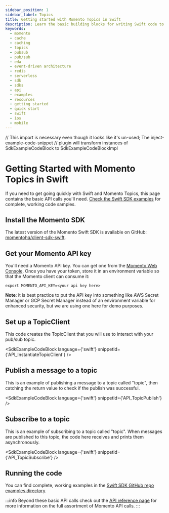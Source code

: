 ```yaml
---
sidebar_position: 1
sidebar_label: Topics
title: Getting started with Momento Topics in Swift
description: Learn the basic building blocks for writing Swift code to interact with Momento Topics in your native iOS applications.
keywords:
  - momento
  - cache
  - caching
  - topics
  - pubsub
  - pub/sub
  - eda
  - event-driven architecture
  - redis
  - serverless
  - sdk
  - sdks
  - api
  - examples
  - resources
  - getting started
  - quick start
  - swift
  - ios
  - mobile
---
```


// This import is necessary even though it looks like it's un-used; The inject-example-code-snippet
// plugin will transform instances of SdkExampleCodeBlock to SdkExampleCodeBlockImpl

# Getting Started with Momento Topics in Swift

If you need to get going quickly with Swift and Momento Topics, this page contains the basic API calls you'll need. [Check the Swift SDK examples](https://github.com/momentohq/client-sdk-swift/tree/main/Examples) for complete, working code samples.

## Install the Momento SDK

The latest version of the Momento Swift SDK is available on GitHub: [momentohq/client-sdk-swift](https://github.com/momentohq/client-sdk-swift).

## Get your Momento API key

You'll need a Momento API key. You can get one from the [Momento Web Console](https://console.gomomento.com/).
Once you have your token, store it in an environment variable so that the Momento client can consume it:

```
export MOMENTO_API_KEY=<your api key here>
```

**Note**: it is best practice to put the API key into something like AWS Secret Manager or GCP Secret Manager instead of an environment variable for enhanced security, but we are using one here for demo purposes.

## Set up a TopicClient
This code creates the TopicClient that you will use to interact with your pub/sub topic.

<SdkExampleCodeBlock language={'swift'} snippetId={'API_InstantiateTopicClient'} />

## Publish a message to a topic
This is an example of publishing a message to a topic called "topic", then catching the return value to check if the publish was successful.

<SdkExampleCodeBlock language={'swift'} snippetId={'API_TopicPublish'} />

## Subscribe to a topic
This is an example of subscribing to a topic called "topic". When messages are published to this topic, the code here receives and prints them asynchronously.

<SdkExampleCodeBlock language={'swift'} snippetId={'API_TopicSubscribe'} />

## Running the code

You can find complete, working examples in the [Swift SDK GitHub repo examples directory](https://github.com/momentohq/client-sdk-swift/tree/main/examples).

:::info
Beyond these basic API calls check out the [API reference page](/topics/develop/api-reference) for more information on the full assortment of Momento API calls.
:::
